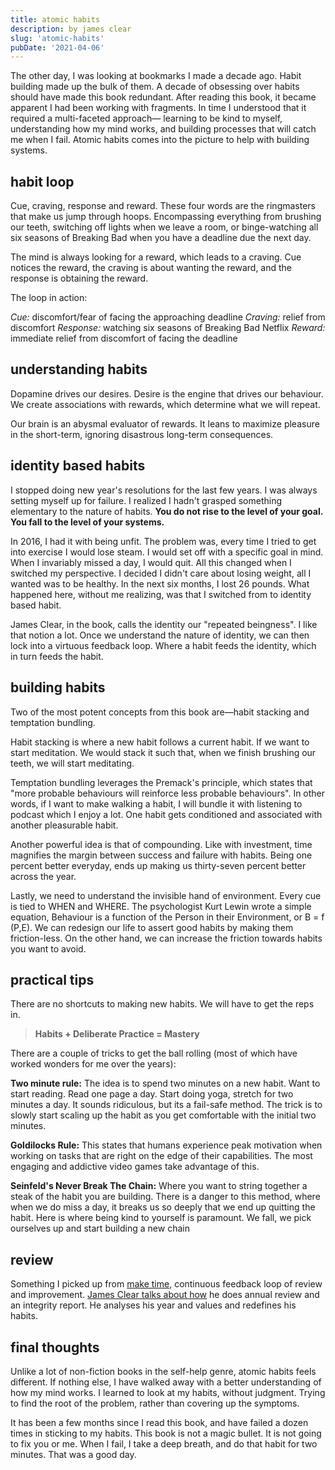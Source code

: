 ```yaml
---
title: atomic habits
description: by james clear
slug: 'atomic-habits'
pubDate: '2021-04-06'
---
```

The other day, I was looking at bookmarks I made a decade ago. Habit building made up the bulk of them. A decade of obsessing over habits should have made this book redundant. After reading this book, it became apparent I had been working with fragments. In time I understood that it required a multi-faceted approach— learning to be kind to myself, understanding how my mind works, and building processes that will catch me when I fail. Atomic habits comes into the picture to help with building systems.

## habit loop

Cue, craving, response and reward. These four words are the ringmasters that make us jump through hoops. Encompassing everything from brushing our teeth, switching off lights when we leave a room, or binge-watching all six seasons of Breaking Bad when you have a deadline due the next day.

The mind is always looking for a reward, which leads to a craving. Cue notices the reward, the craving is about wanting the reward, and the response is obtaining the reward.

The loop in action:

*Cue:* discomfort/fear of facing the approaching deadline
*Craving:* relief from discomfort
*Response:* watching six seasons of Breaking Bad Netflix
*Reward:* immediate relief from discomfort of facing the deadline


## understanding habits

Dopamine drives our desires. Desire is the engine that drives our behaviour. We create associations with rewards, which determine what we will repeat.

Our brain is an abysmal evaluator of rewards. It leans to maximize pleasure in the short-term, ignoring disastrous long-term consequences.

## identity based habits

I stopped doing new year's resolutions for the last few years. I was always setting myself up for failure. I realized I hadn't grasped something elementary to the nature of habits. **You do not rise to the level of your goal. You fall to the level of your systems.**

In 2016, I had it with being unfit. The problem was, every time I tried to get into exercise I would lose steam. I would set off with a specific goal in mind. When I invariably missed a day, I would quit. All this changed when I switched my perspective. I decided I didn't care about losing weight, all I wanted was to be healthy. In the next six months, I lost 26 pounds. What happened here, without me realizing, was that I switched from to identity based habit.

James Clear, in the book, calls the identity our "repeated beingness". I like that notion a lot. Once we understand the nature of identity, we can then lock into a virtuous feedback loop. Where a habit feeds the identity, which in turn feeds the habit.

## building habits

Two of the most potent concepts from this book are—habit stacking and temptation bundling.

Habit stacking is where a new habit follows a current habit. If we want to start meditation. We would stack it such that, when we finish brushing our teeth, we will start meditating.

Temptation bundling leverages the Premack's principle, which states that "more probable behaviours will reinforce less probable behaviours". In other words, if I want to make walking a habit, I will bundle it with listening to podcast which I enjoy a lot. One habit gets conditioned and associated with another pleasurable habit.

Another powerful idea is that of compounding. Like with investment, time magnifies the margin between success and failure with habits. Being one percent better everyday, ends up making us thirty-seven percent better across the year.

Lastly, we need to understand the invisible hand of environment. Every cue is tied to WHEN and WHERE. The psychologist Kurt Lewin wrote a simple equation, Behaviour is a function of the Person in their Environment, or B = f (P,E). We can redesign our life to assert good habits by making them friction-less. On the other hand, we can increase the friction towards habits you want to avoid.

## practical tips

There are no shortcuts to making new habits. We will have to get the reps in.

> **Habits + Deliberate Practice = Mastery**

There are a couple of tricks to get the ball rolling (most of which have worked wonders for me over the years):

**Two minute rule:** The idea is to spend two minutes on a new habit. Want to start reading. Read one page a day. Start doing yoga, stretch for two minutes a day. It sounds ridiculous, but its a fail-safe method. The trick is to slowly start scaling up the habit as you get comfortable with the initial two minutes.

**Goldilocks Rule:** This states that humans experience peak motivation when working on tasks that are right on the edge of their capabilities. The most engaging and addictive video games take advantage of this.

**Seinfeld's Never Break The Chain:** Where you want to string together a steak of the habit you are building. There is a danger to this method, where when we do miss a day, it breaks us so deeply that we end up quitting the habit. Here is where being kind to yourself is paramount. We fall, we pick ourselves up and start building a new chain

## review

Something I picked up from [make time](https://www.goodreads.com/book/show/37880811-make-time), continuous feedback loop of review and improvement. [James Clear talks about how](https://jamesclear.com/resources) he does annual review and an integrity report. He analyses his year and values and redefines his habits.

## final thoughts

Unlike a lot of non-fiction books in the self-help genre, atomic habits feels different. If nothing else, I have walked away with a better understanding of how my mind works. I learned to look at my habits, without judgment. Trying to find the root of the problem, rather than covering up the symptoms. 

It has been a few months since I read this book, and have failed a dozen times in sticking to my habits. This book is not a magic bullet. It is not going to fix you or me. When I fail, I take a deep breath, and do that habit for two minutes. That was a good day.